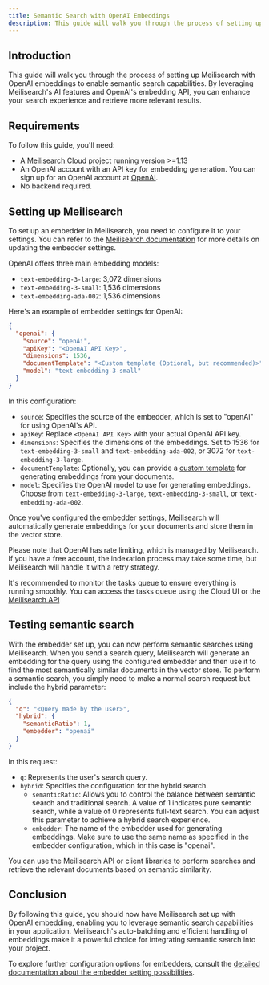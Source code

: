 ```yaml
---
title: Semantic Search with OpenAI Embeddings
description: This guide will walk you through the process of setting up Meilisearch with OpenAI embeddings to enable semantic search capabilities.
---
```


## Introduction

This guide will walk you through the process of setting up Meilisearch with OpenAI embeddings to enable semantic search capabilities. By leveraging Meilisearch's AI features and OpenAI's embedding API, you can enhance your search experience and retrieve more relevant results.

## Requirements

To follow this guide, you'll need:

- A [Meilisearch Cloud](https://www.meilisearch.com/cloud) project running version >=1.13
- An OpenAI account with an API key for embedding generation. You can sign up for an OpenAI account at [OpenAI](https://openai.com/).
- No backend required.

## Setting up Meilisearch

To set up an embedder in Meilisearch, you need to configure it to your settings. You can refer to the [Meilisearch documentation](/reference/api/settings) for more details on updating the embedder settings.

OpenAI offers three main embedding models:

- `text-embedding-3-large`: 3,072 dimensions
- `text-embedding-3-small`: 1,536 dimensions
- `text-embedding-ada-002`: 1,536 dimensions

Here's an example of embedder settings for OpenAI:

```json
{
  "openai": {
    "source": "openAi",
    "apiKey": "<OpenAI API Key>",
    "dimensions": 1536,
    "documentTemplate": "<Custom template (Optional, but recommended)>",
    "model": "text-embedding-3-small"
  }
}
```

In this configuration:

- `source`: Specifies the source of the embedder, which is set to "openAi" for using OpenAI's API.
- `apiKey`: Replace `<OpenAI API Key>` with your actual OpenAI API key.
- `dimensions`: Specifies the dimensions of the embeddings. Set to 1536 for `text-embedding-3-small` and `text-embedding-ada-002`, or 3072 for `text-embedding-3-large`.
- `documentTemplate`: Optionally, you can provide a [custom template](/learn/ai_powered_search/getting_started_with_ai_search) for generating embeddings from your documents.
- `model`: Specifies the OpenAI model to use for generating embeddings. Choose from `text-embedding-3-large`, `text-embedding-3-small`, or `text-embedding-ada-002`.

Once you've configured the embedder settings, Meilisearch will automatically generate embeddings for your documents and store them in the vector store.

Please note that OpenAI has rate limiting, which is managed by Meilisearch. If you have a free account, the indexation process may take some time, but Meilisearch will handle it with a retry strategy.

It's recommended to monitor the tasks queue to ensure everything is running smoothly. You can access the tasks queue using the Cloud UI or the [Meilisearch API](/reference/api/tasks)

## Testing semantic search

With the embedder set up, you can now perform semantic searches using Meilisearch. When you send a search query, Meilisearch will generate an embedding for the query using the configured embedder and then use it to find the most semantically similar documents in the vector store.
To perform a semantic search, you simply need to make a normal search request but include the hybrid parameter:

```json
{
  "q": "<Query made by the user>",
  "hybrid": {
    "semanticRatio": 1,
    "embedder": "openai"
  }
}
```

In this request:

- `q`: Represents the user's search query.
- `hybrid`: Specifies the configuration for the hybrid search.
  - `semanticRatio`: Allows you to control the balance between semantic search and traditional search. A value of 1 indicates pure semantic search, while a value of 0 represents full-text search. You can adjust this parameter to achieve a hybrid search experience.
  - `embedder`: The name of the embedder used for generating embeddings. Make sure to use the same name as specified in the embedder configuration, which in this case is "openai".

You can use the Meilisearch API or client libraries to perform searches and retrieve the relevant documents based on semantic similarity.

## Conclusion

By following this guide, you should now have Meilisearch set up with OpenAI embedding, enabling you to leverage semantic search capabilities in your application. Meilisearch's auto-batching and efficient handling of embeddings make it a powerful choice for integrating semantic search into your project.

To explore further configuration options for embedders, consult the [detailed documentation about the embedder setting possibilities](/reference/api/settings).
